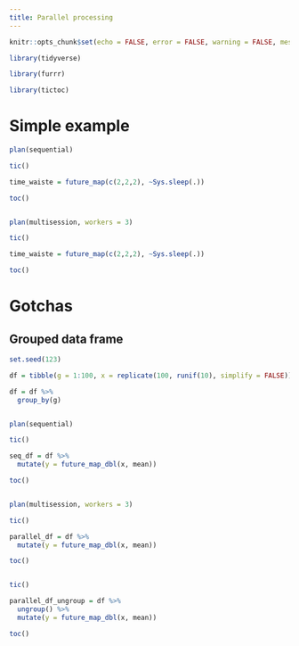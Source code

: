 ```yaml
---
title: Parallel processing
---
```


```r

knitr::opts_chunk$set(echo = FALSE, error = FALSE, warning = FALSE, message = FALSE)

```

```r

library(tidyverse)

library(furrr)

library(tictoc)

```

# Simple example

```r

plan(sequential)

tic()

time_waiste = future_map(c(2,2,2), ~Sys.sleep(.))

toc()


plan(multisession, workers = 3)

tic()

time_waiste = future_map(c(2,2,2), ~Sys.sleep(.))

toc()


```



# Gotchas

## Grouped data frame

```r

set.seed(123)

df = tibble(g = 1:100, x = replicate(100, runif(10), simplify = FALSE))

df = df %>% 
  group_by(g)


plan(sequential)

tic()

seq_df = df %>% 
  mutate(y = future_map_dbl(x, mean))

toc()


plan(multisession, workers = 3)

tic()

parallel_df = df %>% 
  mutate(y = future_map_dbl(x, mean))

toc()


tic()

parallel_df_ungroup = df %>% 
  ungroup() %>% 
  mutate(y = future_map_dbl(x, mean))

toc()


```

